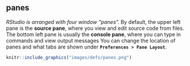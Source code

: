 ## panes

<dfn>RStudio is arranged with four window "panes".</dfn> By default, the upper left pane is the **source pane**, where you view and edit source code from files. The bottom left pane is usually the **console pane**, where you can type in commands and view output messages You can change the location of panes and what tabs are shown under **`Preferences > Pane Layout`**.

```r
knitr::include_graphics("images/defs/panes.png")
```